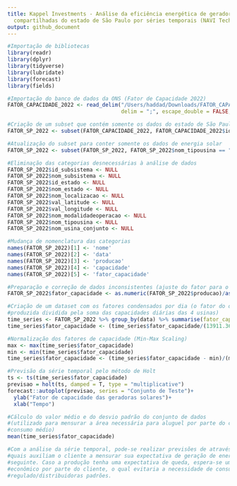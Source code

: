 ```yaml
---
title: Kappel Investments - Análise da eficiência energética de geradoras solares
  compartilhadas do estado de São Paulo por séries temporais (NAVI Tech Journey)
output: github_document
---
```


```r
#Importação de bibliotecas
library(readr)
library(dplyr)
library(tidyverse)
library(lubridate)
library(forecast)
library(fields)

#Importação do banco de dados da ONS (Fator de Capacidade 2022)
FATOR_CAPACIDADE_2022 <- read_delim("/Users/haddad/Downloads/FATOR_CAPACIDADE_2022.csv", 
                                    delim = ";", escape_double = FALSE, trim_ws = TRUE)

#Criação de um subset que contém somente os dados do estado de São Paulo
FATOR_SP_2022 <- subset(FATOR_CAPACIDADE_2022, FATOR_CAPACIDADE_2022$id_estado == "SP")

#Atualização do subset para conter somente os dados de energia solar
FATOR_SP_2022 <- subset(FATOR_SP_2022, FATOR_SP_2022$nom_tipousina == "Solar")

#Eliminação das categorias desnecessárias à análise de dados
FATOR_SP_2022$id_subsistema <- NULL
FATOR_SP_2022$nom_subsistema <- NULL
FATOR_SP_2022$id_estado <- NULL
FATOR_SP_2022$nom_estado <- NULL
FATOR_SP_2022$nom_localizacao <- NULL
FATOR_SP_2022$val_latitude <- NULL
FATOR_SP_2022$val_longitude <- NULL
FATOR_SP_2022$nom_modalidadeoperacao <- NULL
FATOR_SP_2022$nom_tipousina <- NULL
FATOR_SP_2022$nom_usina_conjunto <- NULL

#Mudança de nomenclatura das categorias
names(FATOR_SP_2022)[1] <- 'nome'
names(FATOR_SP_2022)[2] <- 'data'
names(FATOR_SP_2022)[3] <- 'producao'
names(FATOR_SP_2022)[4] <- 'capacidade'
names(FATOR_SP_2022)[5] <- 'fator_capacidade'

#Preparação e correção de dados inconsistentes (ajuste do fator para o intervalo de 0 a 1)
FATOR_SP_2022$fator_capacidade <- as.numeric(FATOR_SP_2022$producao)/as.numeric(FATOR_SP_2022$capacidade)

#Criação de um dataset com os fatores condensados por dia (o fator do dia é a soma da energia
#produzida dividida pela soma das capacidades diárias das 4 usinas)
time_series <- FATOR_SP_2022 %>% group_by(data) %>% summarise(fator_capacidade = sum(producao))
time_series$fator_capacidade <- (time_series$fator_capacidade/(13911.36))

#Normalização dos fatores de capacidade (Min-Max Scaling)
max <- max(time_series$fator_capacidade)
min <- min(time_series$fator_capacidade)
time_series$fator_capacidade <- (time_series$fator_capacidade - min)/(max - min)

#Previsão da série temporal pelo método de Holt
ts <- ts(time_series$fator_capacidade)
previsao = holt(ts, damped = T, type = "multiplicative")
forecast::autoplot(previsao, series = "Conjunto de Teste")+
  ylab("Fator de capacidade das geradoras solares")+
  xlab("Tempo")

#Cálculo do valor médio e do desvio padrão do conjunto de dados
#(utilizado para mensurar a área necessária para aluguel por parte do cliente em função do seu
#consumo médio)
mean(time_series$fator_capacidade)
```

```r
#Com a análise da série temporal, pode-se realizar previsões de através de modelos estatísticos,as
#quais auxiliam o cliente a mensurar sua expectativa de geração de energia renovável para o mês
#seguinte. Caso a produção tenha uma expectativa de queda, espera-se um comportamente mais
#econômico por parte do cliente, o qual evitaria a necessidade de consumo de energia do mercado
#regulado/distribuidoras padrões.
```
